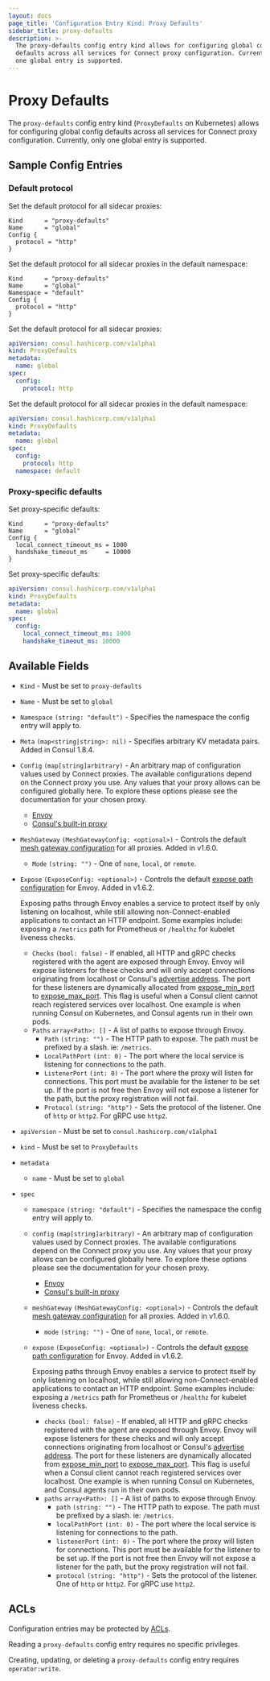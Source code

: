 ```yaml
---
layout: docs
page_title: 'Configuration Entry Kind: Proxy Defaults'
sidebar_title: proxy-defaults
description: >-
  The proxy-defaults config entry kind allows for configuring global config
  defaults across all services for Connect proxy configuration. Currently, only
  one global entry is supported.
---
```


# Proxy Defaults

The `proxy-defaults` config entry kind (`ProxyDefaults` on Kubernetes) allows for configuring global config
defaults across all services for Connect proxy configuration. Currently, only
one global entry is supported.

## Sample Config Entries

### Default protocol

<Tabs>
<Tab heading="HCL">

Set the default protocol for all sidecar proxies:

```hcl
Kind      = "proxy-defaults"
Name      = "global"
Config {
  protocol = "http"
}
```

</Tab>
<Tab heading="HCL (Consul Enterprise)">

Set the default protocol for all sidecar proxies in the default namespace:

```hcl
Kind      = "proxy-defaults"
Name      = "global"
Namespace = "default"
Config {
  protocol = "http"
}
```

</Tab>
<Tab heading="Kubernetes YAML">

Set the default protocol for all sidecar proxies:

```yaml
apiVersion: consul.hashicorp.com/v1alpha1
kind: ProxyDefaults
metadata:
  name: global
spec:
  config:
    protocol: http
```

</Tab>
<Tab heading="Kubernetes YAML (Consul Enterprise)">

Set the default protocol for all sidecar proxies in the default namespace:

```yaml
apiVersion: consul.hashicorp.com/v1alpha1
kind: ProxyDefaults
metadata:
  name: global
spec:
  config:
    protocol: http
  namespace: default
```

</Tab>
</Tabs>

### Proxy-specific defaults

<Tabs>
<Tab heading="HCL">

Set proxy-specific defaults:

```hcl
Kind      = "proxy-defaults"
Name      = "global"
Config {
  local_connect_timeout_ms = 1000
  handshake_timeout_ms     = 10000
}
```

</Tab>
<Tab heading="Kubernetes YAML">

Set proxy-specific defaults:

```yaml
apiVersion: consul.hashicorp.com/v1alpha1
kind: ProxyDefaults
metadata:
  name: global
spec:
  config:
    local_connect_timeout_ms: 1000
    handshake_timeout_ms: 10000
```

</Tab>
</Tabs>

## Available Fields

<Tabs>
<Tab heading="HCL">

- `Kind` - Must be set to `proxy-defaults`

- `Name` - Must be set to `global`

- `Namespace` `(string: "default")` <EnterpriseAlert inline /> - Specifies the namespace the config entry will apply to.

- `Meta` `(map<string|string>: nil)` - Specifies arbitrary KV metadata pairs. Added in Consul 1.8.4.

- `Config` `(map[string]arbitrary)` - An arbitrary map of configuration values used by Connect proxies.
  The available configurations depend on the Connect proxy you use. Any values
  that your proxy allows can be configured globally here. To
  explore these options please see the documentation for your chosen proxy.

  - [Envoy](/docs/connect/proxies/envoy#bootstrap-configuration)
  - [Consul's built-in proxy](/docs/connect/proxies/built-in)

- `MeshGateway` `(MeshGatewayConfig: <optional>)` - Controls the default
  [mesh gateway configuration](/docs/connect/mesh-gateway#connect-proxy-configuration)
  for all proxies. Added in v1.6.0.

  - `Mode` `(string: "")` - One of `none`, `local`, or `remote`.

- `Expose` `(ExposeConfig: <optional>)` - Controls the default
  [expose path configuration](/docs/connect/registration/service-registration#expose-paths-configuration-reference)
  for Envoy. Added in v1.6.2.

  Exposing paths through Envoy enables a service to protect itself by only listening on localhost, while still allowing
  non-Connect-enabled applications to contact an HTTP endpoint.
  Some examples include: exposing a `/metrics` path for Prometheus or `/healthz` for kubelet liveness checks.

  - `Checks` `(bool: false)` - If enabled, all HTTP and gRPC checks registered with the agent are exposed through Envoy.
    Envoy will expose listeners for these checks and will only accept connections originating from localhost or Consul's
    [advertise address](/docs/agent/options#advertise). The port for these listeners are dynamically allocated from
    [expose_min_port](/docs/agent/options#expose_min_port) to [expose_max_port](/docs/agent/options#expose_max_port).
    This flag is useful when a Consul client cannot reach registered services over localhost. One example is when running
    Consul on Kubernetes, and Consul agents run in their own pods.
  - `Paths` `array<Path>: []` - A list of paths to expose through Envoy.
    - `Path` `(string: "")` - The HTTP path to expose. The path must be prefixed by a slash. ie: `/metrics`.
    - `LocalPathPort` `(int: 0)` - The port where the local service is listening for connections to the path.
    - `ListenerPort` `(int: 0)` - The port where the proxy will listen for connections. This port must be available
      for the listener to be set up. If the port is not free then Envoy will not expose a listener for the path,
      but the proxy registration will not fail.
    - `Protocol` `(string: "http")` - Sets the protocol of the listener. One of `http` or `http2`. For gRPC use `http2`.

</Tab>
<Tab heading="Kubernetes YAML">

- `apiVersion` - Must be set to `consul.hashicorp.com/v1alpha1`

- `kind` - Must be set to `ProxyDefaults`

- `metadata`

  - `name` - Must be set to `global`

- `spec`

  - `namespace` `(string: "default")` <EnterpriseAlert inline /> - Specifies the namespace the config entry will apply to.

  - `config` `(map[string]arbitrary)` - An arbitrary map of configuration values used by Connect proxies.
    The available configurations depend on the Connect proxy you use. Any values
    that your proxy allows can be configured globally here. To
    explore these options please see the documentation for your chosen proxy.

    - [Envoy](/docs/connect/proxies/envoy#bootstrap-configuration)
    - [Consul's built-in proxy](/docs/connect/proxies/built-in)

  - `meshGateway` `(MeshGatewayConfig: <optional>)` - Controls the default
    [mesh gateway configuration](/docs/connect/mesh-gateway#connect-proxy-configuration)
    for all proxies. Added in v1.6.0.

    - `mode` `(string: "")` - One of `none`, `local`, or `remote`.

  - `expose` `(ExposeConfig: <optional>)` - Controls the default
    [expose path configuration](/docs/connect/registration/service-registration#expose-paths-configuration-reference)
    for Envoy. Added in v1.6.2.

    Exposing paths through Envoy enables a service to protect itself by only listening on localhost, while still allowing
    non-Connect-enabled applications to contact an HTTP endpoint.
    Some examples include: exposing a `/metrics` path for Prometheus or `/healthz` for kubelet liveness checks.

    - `checks` `(bool: false)` - If enabled, all HTTP and gRPC checks registered with the agent are exposed through Envoy.
      Envoy will expose listeners for these checks and will only accept connections originating from localhost or Consul's
      [advertise address](/docs/agent/options#advertise). The port for these listeners are dynamically allocated from
      [expose_min_port](/docs/agent/options#expose_min_port) to [expose_max_port](/docs/agent/options#expose_max_port).
      This flag is useful when a Consul client cannot reach registered services over localhost. One example is when running
      Consul on Kubernetes, and Consul agents run in their own pods.
    - `paths` `array<Path>: []` - A list of paths to expose through Envoy.
      - `path` `(string: "")` - The HTTP path to expose. The path must be prefixed by a slash. ie: `/metrics`.
      - `localPathPort` `(int: 0)` - The port where the local service is listening for connections to the path.
      - `listenerPort` `(int: 0)` - The port where the proxy will listen for connections. This port must be available
        for the listener to be set up. If the port is not free then Envoy will not expose a listener for the path,
        but the proxy registration will not fail.
      - `protocol` `(string: "http")` - Sets the protocol of the listener. One of `http` or `http2`. For gRPC use `http2`.

</Tab>
</Tabs>

## ACLs

Configuration entries may be protected by [ACLs](/docs/security/acl).

Reading a `proxy-defaults` config entry requires no specific privileges.

Creating, updating, or deleting a `proxy-defaults` config entry requires
`operator:write`.
